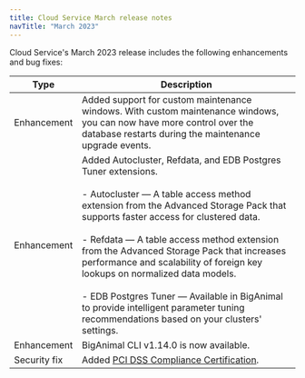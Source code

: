 ```yaml
---
title: Cloud Service March release notes
navTitle: "March 2023"
---
```


Cloud Service's March 2023 release includes the following enhancements and bug fixes:

|       Type        |                                                                                                                                                                                                                                                                              Description                                                                                                                                                                                                                                                                              |
| ----------------- | --------------------------------------------------------------------------------------------------------------------------------------------------------------------------------------------------------------------------------------------------------------------------------------------------------------------------------------------------------------------------------------------------------------------------------------------------------------------------------------------------------------------------------------------------------------------- |
| Enhancement       | Added support for custom maintenance windows. With custom maintenance windows, you can now have more control over the database restarts during the maintenance upgrade events.                                                                                                                                                                                                                                                                                                                                                                                        |
| Enhancement       | Added Autocluster, Refdata, and EDB Postgres Tuner extensions.<br/> <br/> - Autocluster &mdash; A table access method extension from the Advanced Storage Pack that supports faster access for clustered data.<br/> <br/> - Refdata &mdash; A table access method extension from the Advanced Storage Pack that increases performance and scalability of foreign key lookups on normalized data models.<br/> <br/> - EDB Postgres Tuner &mdash; Available in BigAnimal to provide intelligent parameter tuning recommendations based on your clusters' settings. |
| Enhancement       | BigAnimal CLI v1.14.0 is now available.                                                                                                                                                                                                                                                                                                                                                                                                                                                                                                                               |
| Security&nbsp;fix | Added [PCI DSS Compliance Certification](https://www.enterprisedb.com/blog/EDB-BigAnimal-PCI-Certification-Security).                                                                                                                                                                                                                                                                                                                                                                                                                                                  |